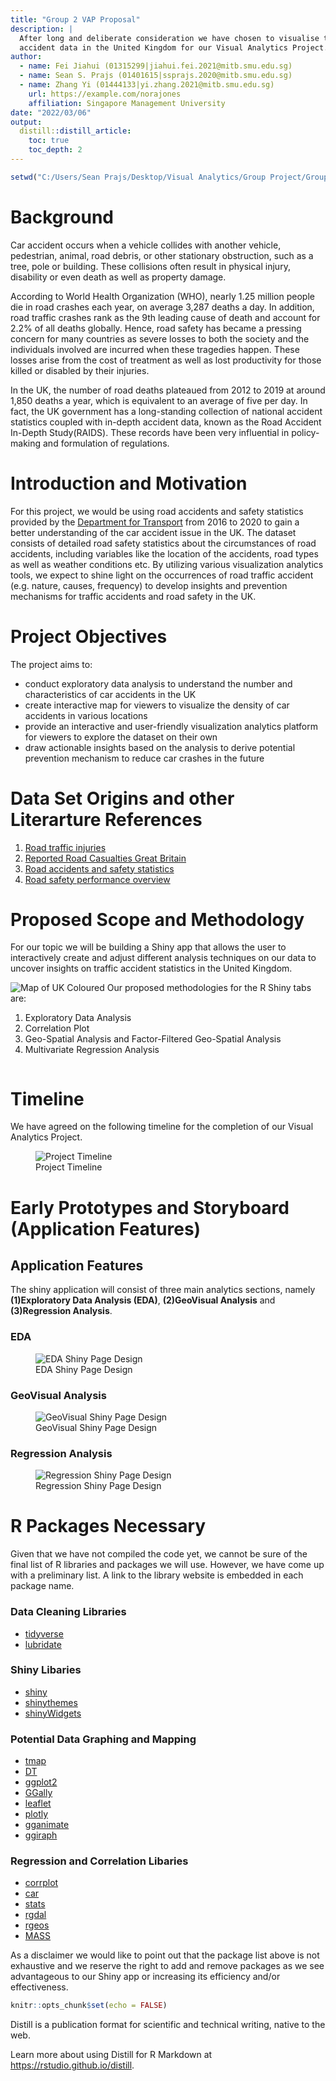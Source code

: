 ```yaml
---
title: "Group 2 VAP Proposal"
description: |
  After long and deliberate consideration we have chosen to visualise traffic
  accident data in the United Kingdom for our Visual Analytics Project.
author:
  - name: Fei Jiahui (01315299|jiahui.fei.2021@mitb.smu.edu.sg)
  - name: Sean S. Prajs (01401615|ssprajs.2020@mitb.smu.edu.sg)
  - name: Zhang Yi (01444133|yi.zhang.2021@mitb.smu.edu.sg)
    url: https://example.com/norajones
    affiliation: Singapore Management University
date: "2022/03/06"
output: 
  distill::distill_article:
    toc: true
    toc_depth: 2
---
```


```r
setwd("C:/Users/Sean Prajs/Desktop/Visual Analytics/Group Project/Group 2 VA Project/Proposal")
```

# Background

Car accident occurs when a vehicle collides with another vehicle, pedestrian, animal, road debris, or other stationary obstruction, such as a tree, pole or building. These collisions often result in physical injury, disability or even death as well as property damage. 

According to World Health Organization (WHO), nearly 1.25 million people die in road crashes each year, on average 3,287 deaths a day. In addition, road traffic crashes rank as the 9th leading cause of death and account for 2.2% of all deaths globally. Hence, road safety has became a pressing concern for many countries as severe losses to both the society and the individuals involved are incurred when these tragedies happen. These losses arise from the cost of treatment as well as lost productivity for those killed or disabled by their injuries.

In the UK, the number of road deaths plateaued from 2012 to 2019 at around 1,850 deaths a year, which is equivalent to an average of five per day. In fact, the UK government has a long-standing collection of national accident statistics coupled with in-depth accident data,  known as the Road Accident In-Depth Study(RAIDS). These records have been very influential in policy-making and formulation of regulations.

# Introduction and Motivation

For this project, we would be using road accidents and safety statistics provided by the [Department for Transport](https://www.gov.uk/government/collections/road-accidents-and-safety-statistics) from 2016 to 2020 to gain a better understanding of the car accident issue in the UK. The dataset consists of detailed road safety statistics about the circumstances of road accidents, including variables like the location of the accidents, road types as well as weather conditions etc. By utilizing various visualization analytics tools, we expect to shine light on 
the occurrences of road traffic accident (e.g. nature, causes, frequency) to develop insights and prevention mechanisms for traffic accidents and road safety in the UK.

# Project Objectives

The project aims to:  

+ conduct exploratory data analysis to understand the number and characteristics of car accidents in the UK
+ create interactive map for viewers to visualize the density of car accidents in various locations
+ provide an interactive and user-friendly visualization analytics platform for viewers to explore the dataset on their own
+ draw actionable insights based on the analysis to derive potential prevention mechanism to reduce car crashes in the future 

# Data Set Origins and other Literarture References

1. [Road traffic injuries](https://www.who.int/en/news-room/fact-sheets/detail/road-traffic-injuries)  
2. [Reported Road Casualties Great Britain](https://www.gov.uk/government/statistics/reported-road-casualties-in-great-britain-provisional-estimates-year-ending-june-2021/reported-road-casualties-in-great-britain-provisional-estimates-year-ending-june-2021#:~:text=There%20were%20119%2C850%20casualties%20of,the%20same%20period%20in%202020.)  
3. [Road accidents and safety statistics](https://www.gov.uk/government/collections/road-accidents-and-safety-statistics)  
4. [Road safety performance overview](https://assets.publishing.service.gov.uk/government/uploads/system/uploads/attachment_data/file/1014128/Road_Safety_Performance_-_Update.PDF)  

# Proposed Scope and Methodology
For our topic we will be building a Shiny app that allows the user to interactively
create and adjust different analysis techniques on our data to uncover insights
on traffic accident statistics in the United Kingdom.

![Map of UK Coloured](Images/UK Map Coloured.png)
Our proposed methodologies for the R Shiny tabs are:

1. Exploratory Data Analysis
2. Correlation Plot
3. Geo-Spatial Analysis and Factor-Filtered Geo-Spatial Analysis
4. Multivariate Regression Analysis


```r


```

# Timeline

We have agreed on the following timeline for the completion of our Visual
Analytics Project.

![Project Timeline](Images/Project Timeline.png)

# Early Prototypes and Storyboard (Application Features)

## Application Features
The shiny application will consist of three main analytics sections, namely **(1)Exploratory Data Analysis (EDA)**, **(2)GeoVisual Analysis** and **(3)Regression Analysis**.

### EDA
![EDA Shiny Page Design](Images/charts/1.png)

### GeoVisual Analysis
![GeoVisual Shiny Page Design](Images/charts/2.png)

### Regression Analysis
![Regression Shiny Page Design](Images/charts/3.png)

# R Packages Necessary
Given that we have not compiled the code yet, we cannot be sure of the final
list of R libraries and packages we will use. However, we have come up with a
preliminary list. A link to the library website is embedded in each package name.

### Data Cleaning Libraries

+ [tidyverse](https://www.tidyverse.org)
+ [lubridate](https://cran.r-project.org/web/packages/lubridate/index.html)

### Shiny Libaries

+ [shiny](https://shiny.rstudio.com)
+ [shinythemes](https://cran.r-project.org/web/packages/shinythemes)
+ [shinyWidgets](https://cran.r-project.org/web/packages/shinyWidgets)

### Potential Data Graphing and Mapping

+ [tmap](https://cran.r-project.org/web/packages/tmap)
+ [DT](https://cran.r-project.org/web/packages/DT)
+ [ggplot2](https://cran.r-project.org/web/packages/ggplot2/index.html)
+ [GGally](https://cran.r-project.org/web/packages/GGally)
+ [leaflet](https://cran.r-project.org/web/packages/leaflet)
+ [plotly](https://cran.r-project.org/web/packages/plotly)
+ [gganimate](https://gganimate.com/)
+ [ggiraph](https://cran.r-project.org/web/packages/ggiraph/index.html)

### Regression and Correlation Libaries

+ [corrplot](https://cran.r-project.org/web/packages/corrplot)
+ [car](https://cran.r-project.org/web/packages/car/index.html)
+ [stats](https://stat.ethz.ch/R-manual/R-devel/library/stats/html/00Index.html)
+ [rgdal](https://cran.r-project.org/web/packages/rgdal)
+ [rgeos](https://cran.r-project.org/web/packages/rgeos)
+ [MASS](https://cran.r-project.org/web/packages/MASS/index.html)
 
As a disclaimer we would like to point out that the package list above is not
exhaustive and we reserve the right to add and remove packages as we see
advantageous to our Shiny app or increasing its efficiency and/or effectiveness.


```r
knitr::opts_chunk$set(echo = FALSE)
```

Distill is a publication format for scientific and technical writing, native to the web. 

Learn more about using Distill for R Markdown at <https://rstudio.github.io/distill>.





